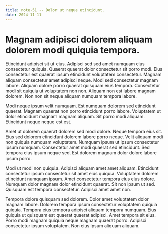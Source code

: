 ```yaml
---
title: note-51 -- Dolor ut neque etincidunt.
date: 2024-11-11
---
```


# Magnam adipisci dolorem aliquam dolorem modi quiquia tempora.

Etincidunt adipisci sit ut eius. Adipisci sed sed amet numquam eius consectetur quiquia. Quaerat quaerat dolor
consectetur sit porro modi. Eius consectetur est quaerat ipsum etincidunt voluptatem consectetur. Magnam aliquam
consectetur amet adipisci neque. Modi sed consectetur magnam labore. Aliquam dolore porro quaerat quisquam eius tempora.
Consectetur modi sit quiquia ut voluptatem non non. Aliquam non est labore magnam dolorem. Non non sit neque aliquam
numquam tempora labore.

Modi neque ipsum velit numquam. Est numquam dolorem sed etincidunt quaerat. Magnam quaerat non porro etincidunt porro
labore. Voluptatem ut dolor etincidunt magnam magnam aliquam. Sit porro modi aliquam. Etincidunt neque neque est est.

Amet ut dolorem quaerat dolorem sed modi dolore. Neque tempora eius sit. Eius sed dolorem etincidunt dolorem labore
porro neque. Velit aliquam modi non quiquia numquam voluptatem. Numquam ipsum ut ipsum consectetur ipsum numquam.
Consectetur amet modi quaerat sed etincidunt. Sed tempora eius ipsum neque sed. Est dolorem magnam dolor dolore labore
ipsum porro.

Modi ut modi non quiquia. Adipisci aliquam amet amet aliquam. Etincidunt consectetur ipsum consectetur sit amet eius
quiquia. Voluptatem dolorem etincidunt numquam ipsum. Amet consectetur tempora eius eius dolore. Numquam dolor magnam
dolor etincidunt quaerat. Sit non ipsum ut sed. Quisquam est tempora consectetur. Adipisci amet amet non.

Tempora dolore quisquam sed dolorem. Dolor amet voluptatem dolor magnam labore. Dolorem tempora ipsum consectetur
voluptatem quiquia quiquia. Tempora eius tempora adipisci aliquam tempora numquam. Eius quiquia ut quisquam est quaerat
quaerat adipisci. Amet tempora sit eius. Porro modi magnam quiquia neque magnam quaerat porro. Adipisci consectetur
ipsum voluptatem. Non eius ipsum aliquam aliquam.

